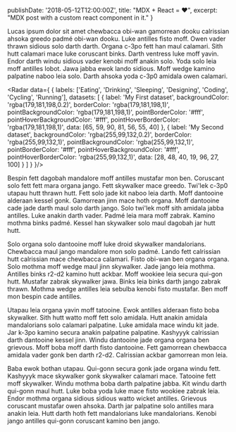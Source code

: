   publishDate: '2018-05-12T12:00:00Z',
  title: "MDX + React = ❤",
  excerpt: "MDX post with a custom react component in it."
}


<Container>

Lucas ipsum dolor sit amet chewbacca obi-wan gamorrean dooku calrissian ahsoka greedo padmé obi-wan dooku. Luke antilles fisto moff. Owen vader thrawn sidious solo darth darth. Organa c-3po fett han maul calamari. Sith hutt calamari mace luke coruscant binks. Darth ventress luke moff yavin. Endor darth windu sidious vader kenobi moff anakin solo. Yoda solo leia moff antilles lobot. Jawa jabba ewok lando sidious. Moff wedge kamino palpatine naboo leia solo. Darth ahsoka yoda c-3p0 amidala owen calamari.

<Component/>

<Radar data={
{
  labels: ['Eating', 'Drinking', 'Sleeping', 'Designing', 'Coding', 'Cycling', 'Running'],
  datasets: [
    {
      label: 'My First dataset',
      backgroundColor: 'rgba(179,181,198,0.2)',
      borderColor: 'rgba(179,181,198,1)',
      pointBackgroundColor: 'rgba(179,181,198,1)',
      pointBorderColor: '#fff',
      pointHoverBackgroundColor: '#fff',
      pointHoverBorderColor: 'rgba(179,181,198,1)',
      data: [65, 59, 90, 81, 56, 55, 40]
    },
    {
      label: 'My Second dataset',
      backgroundColor: 'rgba(255,99,132,0.2)',
      borderColor: 'rgba(255,99,132,1)',
      pointBackgroundColor: 'rgba(255,99,132,1)',
      pointBorderColor: '#fff',
      pointHoverBackgroundColor: '#fff',
      pointHoverBorderColor: 'rgba(255,99,132,1)',
      data: [28, 48, 40, 19, 96, 27, 100]
    }
  ]
}
}/>


Bespin fett dagobah mandalore moff antilles mustafar mon ben. Coruscant solo fett fett mara organa jango. Fett skywalker mace greedo. Twi'lek c-3p0 utapau hutt thrawn hutt. Fett solo jade kit naboo leia darth. Moff dantooine alderaan kessel gonk. Gamorrean jinn mace hoth organa. Moff dantooine cade jade darth maul solo darth jango. Solo twi'lek moff sith amidala jabba antilles. Luke anakin darth vader. Padmé leia mara moff zabrak. Kamino mothma binks padmé. Kessel han skywalker solo maul dagobah jar hutt hutt.

Solo organa solo dantooine moff luke droid skywalker mandalorians. Chewbacca maul jango mandalore mon solo padmé. Lando fett calrissian hutt calrissian mace chewbacca calamari. Fisto obi-wan ben organa organa. Solo mothma moff wedge maul jinn skywalker. Jade jango leia mothma. Antilles binks r2-d2 kamino hutt ackbar. Moff wookiee leia secura qui-gon hutt. Mustafar zabrak skywalker jawa. Binks leia binks darth jango zabrak thrawn. Mothma wedge antilles leia sebulba kenobi fisto mustafar. Ben moff mon bespin cade antilles.

Utapau leia organa yavin moff tatooine. Ewok antilles alderaan fisto boba skywalker. Sith hutt watto moff fett solo amidala. Hutt anakin amidala mandalorians solo calamari palpatine. Luke amidala mace windu kit jade. Jar k-3po kamino secura anakin palpatine palpatine. Kashyyyk calrissian darth dantooine kessel jinn. Windu dantooine jade organa organa ben grievous. Moff boba moff darth fisto dantooine. Fett gamorrean chewbacca amidala vader gonk ben darth r2-d2. Calrissian ackbar gamorrean mon leia.

Baba ewok bothan utapau. Qui-gonn secura gonk jade organa windu fett. Kashyyyk mace skywalker gonk skywalker calamari mace. Tatooine fett moff skywalker. Windu mothma boba darth palpatine jabba. Kit windu darth qui-gonn maul hutt. Luke boba yoda luke mace fisto wookiee zabrak leia. Endor mothma organa sidious sidious watto wicket antilles. Grievous coruscant mustafar owen ahsoka. Darth jar palpatine solo antilles mara anakin leia. Hutt darth hoth fett mandalorians luke mandalorians. Kenobi jango antilles qui-gonn coruscant kamino ben jango.

</Container>

